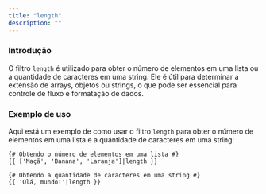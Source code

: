 ```yaml
---
title: "length"
description: ""
---
```


### Introdução

O filtro `length` é utilizado para obter o número de elementos em uma lista ou a quantidade de caracteres em uma string. Ele é útil para determinar a extensão de arrays, objetos ou strings, o que pode ser essencial para controle de fluxo e formatação de dados.

### Exemplo de uso

Aqui está um exemplo de como usar o filtro `length` para obter o número de elementos em uma lista e a quantidade de caracteres em uma string:

```twig
{# Obtendo o número de elementos em uma lista #}
{{ ['Maçã', 'Banana', 'Laranja']|length }}

{# Obtendo a quantidade de caracteres em uma string #}
{{ 'Olá, mundo!'|length }}
```
